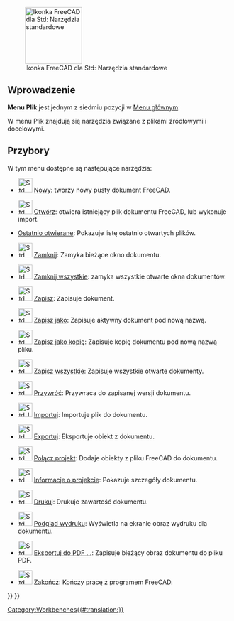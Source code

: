 <languages/>

{{Docnav/pl
|
|[[Std_Edit_Menu/pl|Menu Edycja]]
|[[Std_Base/pl|Std: Narzędzia standardowe]]
|IconL=
|IconR=
|IconC=Freecad.svg
}}

[[Image:Freecad.svg|thumb|128px|Ikonka FreeCAD dla Std: Narzędzia standardowe]]

{{TOCright}}

<span id="Introduction"></span>
==Wprowadzenie==

'''Menu Plik''' jest jednym z siedmiu pozycji w [[Standard_Menu/pl|Menu głównym]]:

<!--Proszę zachować informacje poniżej zsynchronizowane z Std_Base, Standard_Menu, Std_File_Menu itd.-->

{{StdMenu
|
[[Std_File_Menu/pl|Plik]]
&nbsp;&nbsp;&nbsp;
[[Std_Edit_Menu/pl|Edycja]]
&nbsp;&nbsp;&nbsp;
[[Std_View_Menu/pl|Widok]]
&nbsp;&nbsp;&nbsp;
[[Std_Tools_Menu/pl|Przybory]]
&nbsp;&nbsp;&nbsp;
[[Std_Macro_Menu/pl|Makrodefinicje]]
&nbsp;&nbsp;&nbsp;
[[Std_Windows_Menu/pl|Okna]]
&nbsp;&nbsp;&nbsp;
[[Std_Help_Menu/pl|Pomoc]]
}}

<!--Proszę zachować informacje poniżej zsynchronizowane z Standard_Menu-->
W menu Plik znajdują się narzędzia związane z plikami źródłowymi i docelowymi.

==Przybory==
<!--Informacje w większości skopiowane z tekstu sToolTipText/sStatusTip patrz src-->

W tym menu dostępne są następujące narzędzia:

* [[File:Std_New.svg|32px]] [[Std_New/pl|Nowy]]: tworzy nowy pusty dokument FreeCAD.

* [[File:Std_Open.svg|32px]] [[Std_Open/pl|Otwórz]]: otwiera istniejący plik dokumentu FreeCAD, lub wykonuje import.

* [[Std_RecentFiles/pl|Ostatnio otwierane]]: Pokazuje listę ostatnio otwartych plików.

* [[File:Std_CloseActiveWindow.svg|32px]] [[Std_CloseActiveWindow/pl|Zamknij]]: Zamyka bieżące okno dokumentu.

* [[File:Std_CloseAllWindows.svg|32px]] [[Std_CloseAllWindows/pl|Zamknij wszystkie]]: zamyka wszystkie otwarte okna dokumentów.

* [[File:Std_Save.svg|32px]] [[Std_Save/pl|Zapisz]]: Zapisuje dokument.

* [[File:Std_SaveAs.svg|32px]] [[Std_SaveAs/pl|Zapisz jako]]: Zapisuje aktywny dokument pod nową nazwą.

* [[File:Std_SaveCopy.svg|32px]] [[Std_SaveCopy/pl|Zapisz jako kopię]]: Zapisuje kopię dokumentu pod nową nazwą pliku.

* [[File:Std_SaveAll.svg|32px]] [[Std_SaveAll/pl|Zapisz wszystkie]]: Zapisuje wszystkie otwarte dokumenty.

* [[File:Std_Revert.svg|32px]] [[Std_Revert/pl|Przywróć]]: Przywraca do zapisanej wersji dokumentu.

* [[File:Std_Import.svg|32px]] [[Std_Import/pl|Importuj]]: Importuje plik do dokumentu.

* [[File:Std_Export.svg|32px]] [[Std_Export/pl|Exportuj]]: Eksportuje obiekt z dokumentu.

* [[File:Std_MergeProjects.svg|32px]] [[Std_MergeProjects/pl|Połącz projekt]]: Dodaje obiekty z pliku FreeCAD do dokumentu.

* [[File:Std_ProjectInfo.svg|32px]] [[Std_ProjectInfo/pl|Informacje o projekcie]]: Pokazuje szczegóły dokumentu.

* [[File:Std_Print.svg|32px]] [[Std_Print/pl|Drukuj]]: Drukuje zawartość dokumentu.

* [[File:Std_PrintPreview.svg|32px]] [[Std_PrintPreview/pl|Podgląd wydruku]]: Wyświetla na ekranie obraz wydruku dla dokumentu.

* [[File:Std_PrintPdf.svg|32px]] [[Std_PrintPdf/pl|Eksportuj do PDF ...]]: Zapisuje bieżący obraz dokumentu do pliku PDF.

* [[File:Std_Quit.svg|32px]] [[Std_Quit/pl|Zakończ]]: Kończy pracę z programem FreeCAD.


{{Docnav/pl
|
|[[Std_Edit_Menu/pl|Menu Edycja]]
|[[Std_Base/pl|Strona Startowa]]
|IconL=
|IconR=
|IconC=Freecad.svg
}}

{{Std_Base_navi{{#translation:}}}}
{{Userdocnavi{{#translation:}}}}
[[Category:Workbenches{{#translation:}}]]